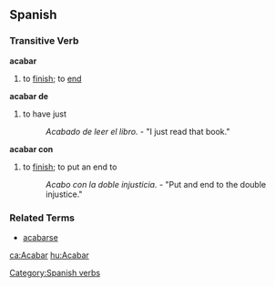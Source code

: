 == Spanish == 
=== Transitive Verb === 
'''acabar'''
# to [[finish]]; to [[end]]
'''acabar de'''
# to have just
#: ''Acabado de leer el libro.'' - "I just read that book."
'''acabar con'''
# to [[finish]]; to put an end to
#: ''Acabo con la doble injusticia.'' - "Put and end to the double injustice."

=== Related Terms ===
*[[acabarse]]

{{template:Es:-ar|acab}}
[[Category:Spanish verbs]]

[[ca:Acabar]]
[[hu:Acabar]]